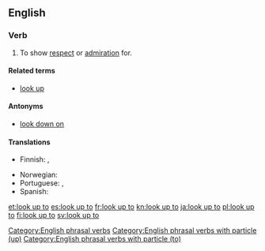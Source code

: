 ==English==

===Verb===
{{en-verb|looks up to|looking up to|looked up to|looked up to|inf=[[look]] [[up]] [[to]]}}

# {{idiomatic|transitive}} To show [[respect]] or [[admiration]] for.

====Related terms====
* [[look up]]

====Antonyms====
* [[look down on]]

====Translations====
{{trans-top|To show respect for}}
* Finnish: {{t|fi|ihailla}}, {{t|fi|kunnioittaa}}
{{trans-mid}}
* Norwegian: {{t|no|se opp til}}
* Portuguese: {{t|pt|admirar}}, {{t|pt|respeitar}}
* Spanish: {{t|es|respetar}}
{{trans-bottom}}

[[Category:English phrasal verbs]]
[[Category:English phrasal verbs with particle (up)]]
[[Category:English phrasal verbs with particle (to)]]

[[et:look up to]]
[[es:look up to]]
[[fr:look up to]]
[[kn:look up to]]
[[ja:look up to]]
[[pl:look up to]]
[[fi:look up to]]
[[sv:look up to]]